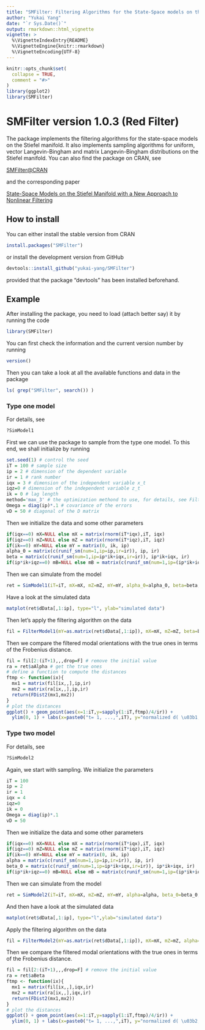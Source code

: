```yaml
---
title: "SMFilter: Filtering Algorithms for the State-Space models on the Stiefel Manifold"
author: "Yukai Yang"
date: "`r Sys.Date()`"
output: rmarkdown::html_vignette
vignette: >
  %\VignetteIndexEntry{README}
  %\VignetteEngine{knitr::rmarkdown}
  %\VignetteEncoding{UTF-8}
---
```


```r
knitr::opts_chunk$set(
  collapse = TRUE,
  comment = "#>"
)
library(ggplot2)
library(SMFilter)
```

# SMFilter version 1.0.3 (Red Filter)


The package implements the filtering algorithms for the state-space models on the Stiefel manifold. It also implements sampling algorithms for uniform, vector Langevin-Bingham and matrix Langevin-Bingham distributions on the Stiefel manifold. You can also find the package on CRAN, see

[SMFilter@CRAN](https://CRAN.R-project.org/package=SMFilter)

and the corresponding paper

[State-Space Models on the Stiefel Manifold with a New Approach to Nonlinear Filtering](https://www.mdpi.com/2225-1146/6/4/48) 


## How to install

You can either install the stable version from CRAN
```r
install.packages("SMFilter")
```
or install the development version from GitHub
```r
devtools::install_github("yukai-yang/SMFilter")
```
provided that the package "devtools" has been installed beforehand.

## Example

After installing the package, you need to load (attach better say) it by running the code
```r
library(SMFilter)
```

You can first check the information and the current version number by running
```r
version()
```

Then you can take a look at all the available functions and data in the package
```r
ls( grep("SMFilter", search()) ) 
```


### Type one model

For details, see

```r
?SimModel1
```


First we can use the package to sample from the type one model. To this end, we shall initialize by running

```r
set.seed(1) # control the seed
iT = 100 # sample size
ip = 2 # dimension of the dependent variable
ir = 1 # rank number
iqx = 3 # dimension of the independent variable x_t
iqz=0 # dimension of the independent variable z_t
ik = 0 # lag length
method='max_3' # the optimization methond to use, for details, see FilterModel1
Omega = diag(ip)*.1 # covariance of the errors
vD = 50 # diagonal of the D matrix
```

Then we initialize the data and some other parameters

```r
if(iqx==0) mX=NULL else mX = matrix(rnorm(iT*iqx),iT, iqx)
if(iqz==0) mZ=NULL else mZ = matrix(rnorm(iT*iqz),iT, iqz)
if(ik==0) mY=NULL else mY = matrix(0, ik, ip)
alpha_0 = matrix(c(runif_sm(num=1,ip=ip,ir=ir)), ip, ir)
beta = matrix(c(runif_sm(num=1,ip=ip*ik+iqx,ir=ir)), ip*ik+iqx, ir)
if(ip*ik+iqz==0) mB=NULL else mB = matrix(c(runif_sm(num=1,ip=(ip*ik+iqz)*ip,ir=1)), ip, ip*ik+iqz)
```

Then we can simulate from the model

```r
ret = SimModel1(iT=iT, mX=mX, mZ=mZ, mY=mY, alpha_0=alpha_0, beta=beta, mB=mB, vD=vD, Omega=Omega)
```

Have a look at the simulated data

```r
matplot(ret$dData[,1:ip], type="l", ylab="simulated data")
```

Then let's apply the filtering algorithm on the data

```r
fil = FilterModel1(mY=as.matrix(ret$dData[,1:ip]), mX=mX, mZ=mZ, beta=beta, mB=mB, Omega=Omega, vD=vD, U0=alpha_0, method=method)
```

Then we compare the filtered modal orientations with the true ones in terms of the Frobenius distance.

```r
fil = fil[2:(iT+1),,,drop=F] # remove the initial value
ra = ret$aAlpha # get the true ones
# define a function to compute the distances
ftmp <- function(ix){
  mx1 = matrix(fil[ix,,],ip,ir)
  mx2 = matrix(ra[ix,,],ip,ir)
  return(FDist2(mx1,mx2))
}
# plot the distances
ggplot() + geom_point(aes(x=1:iT,y=sapply(1:iT,ftmp)/4/ir)) +
  ylim(0, 1) + labs(x=paste0("t= 1, ...,",iT), y="normalized d( \u03b1, U )")
```



### Type two model

For details, see

```r
?SimModel2
```

Again, we start with sampling. We initialize the parameters

```r
iT = 100
ip = 2
ir = 1
iqx = 4
iqz=0
ik = 0
Omega = diag(ip)*.1
vD = 50
```

Then we initialize the data and some other parameters

```r
if(iqx==0) mX=NULL else mX = matrix(rnorm(iT*iqx),iT, iqx)
if(iqz==0) mZ=NULL else mZ = matrix(rnorm(iT*iqz),iT, iqz)
if(ik==0) mY=NULL else mY = matrix(0, ik, ip)
alpha = matrix(c(runif_sm(num=1,ip=ip,ir=ir)), ip, ir)
beta_0 = matrix(c(runif_sm(num=1,ip=ip*ik+iqx,ir=ir)), ip*ik+iqx, ir)
if(ip*ik+iqz==0) mB=NULL else mB = matrix(c(runif_sm(num=1,ip=(ip*ik+iqz)*ip,ir=1)), ip, ip*ik+iqz)
```

Then we can simulate from the model

```r
ret = SimModel2(iT=iT, mX=mX, mZ=mZ, mY=mY, alpha=alpha, beta_0=beta_0, mB=mB, vD=vD)
```

And then have a look at the simulated data

```r
matplot(ret$dData[,1:ip], type="l",ylab="simulated data")
```

Apply the filtering algorithm on the data

```r
fil = FilterModel2(mY=as.matrix(ret$dData[,1:ip]), mX=mX, mZ=mZ, alpha=alpha, mB=mB, Omega=Omega, vD=vD, U0=beta_0, method=method)
```

Then we compare the filtered modal orientations with the true ones in terms of the Frobenius distance.

```r
fil = fil[2:(iT+1),,,drop=F] # remove the initial value
ra = ret$aBeta
ftmp <- function(ix){
  mx1 = matrix(fil[ix,,],iqx,ir)
  mx2 = matrix(ra[ix,,],iqx,ir)
  return(FDist2(mx1,mx2))
}
# plot the distances
ggplot() + geom_point(aes(x=1:iT,y=sapply(1:iT,ftmp)/4/ir)) +
  ylim(0, 1) + labs(x=paste0("t= 1, ...,",iT), y="normalized d( \u03b2, U )")
```
